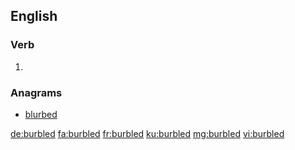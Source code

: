 ==English==

===Verb===
{{head|en|verb form}}

# {{en-past of|burble}}

===Anagrams===
* [[blurbed#English|blurbed]]

[[de:burbled]]
[[fa:burbled]]
[[fr:burbled]]
[[ku:burbled]]
[[mg:burbled]]
[[vi:burbled]]